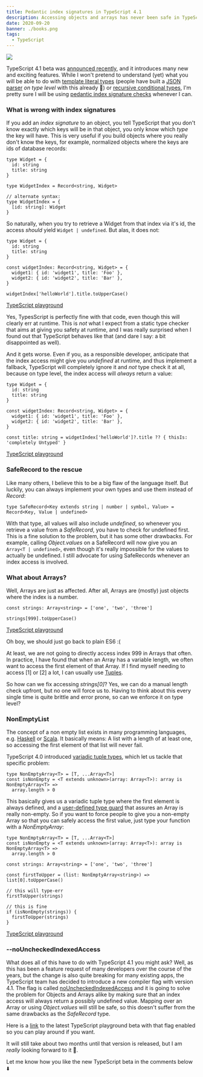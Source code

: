 ```yaml
---
title: Pedantic index signatures in TypeScript 4.1
description: Accessing objects and arrays has never been safe in TypeScript, but this is about to change ...
date: 2020-09-20
banner: ./books.png
tags:
  - TypeScript
---
```



<img src="./books.png" />

<Attribution name="Sincerely Media" url="https://unsplash.com/@sincerelymedia" />

TypeScript 4.1 beta was [announced recently](https://devblogs.microsoft.com/typescript/announcing-typescript-4-1-beta/),
and it introduces many new and exciting features.
While I won't pretend to understand (yet) what you will be able to do with
[template literal types](https://devblogs.microsoft.com/typescript/announcing-typescript-4-1-beta/#template-literal-types)
(people have built a [JSON parser](https://twitter.com/buildsghost/status/1301976526603206657) _on type level_ with this already 🤯)
or [recursive conditional types](https://devblogs.microsoft.com/typescript/announcing-typescript-4-1-beta/#recursive-conditional-types),
I'm pretty sure I will be using [pedantic index signature checks](https://devblogs.microsoft.com/typescript/announcing-typescript-4-1-beta/#no-unchecked-indexed-access)
whenever I can.

### What is wrong with index signatures

If you add an _index signature_ to an object, you tell TypeScript that you don't know exactly which keys will be in that object,
you only know which _type_ the key will have.
This is very useful if you build objects where you really don't know the keys, for example, normalized objects where the keys are ids of database records:

```ts:title=index-signature
type Widget = {
  id: string
  title: string
}

type WidgetIndex = Record<string, Widget>

// alternate syntax:
type WidgetIndex = {
  [id: string]: Widget
}
```

So naturally, when you try to retrieve a Widget from that index via it's id, the access _should_ yield `Widget | undefined`.
But alas, it does not:

```ts:title=unsafe-access {6-11}
type Widget = {
  id: string
  title: string
}

const widgetIndex: Record<string, Widget> = {
  widget1: { id: 'widget1', title: 'Foo' },
  widget2: { id: 'widget2', title: 'Bar' },
}

widgetIndex['helloWorld'].title.toUpperCase()
```

[TypeScript playground](https://www.typescriptlang.org/play?#code/C4TwDgpgBA6glgEwOYWFAvFA3gKCvqRALigGdgAnOAOyTwODmABsITyracBfHHAYwD21clADuiFMACS1BBAAeJAEoQhFBAB4ONJABpYk1AD4M2evgnJUARhJZCCEgHIrUm84OMWbKM4BigoLOUNx6FuJGwABM9o4ubqjRnlDerC4AQgCGFCFhPHyJMnKKANrOABYQzMyCMIIUzAjOALoAdGkQHYIAqmCQFADCWaQQABQAlEA)

Yes, TypesScript is perfectly fine with that code, even though this will clearly err at runtime.
This is _not_ what I expect from a static type checker that aims at giving you safety at runtime,
and I was really surprised when I found out that TypeScript behaves like that (and dare I say: a bit disappointed as well).

And it gets worse. Even if you, as a responsible developer, anticipate that the index access might give you _undefined_ at runtime,
and thus implement a fallback, TypeScript will completely ignore it and _not_ type check it at all, because on type level, the index
access will _always_ return a value:

```ts:title=unsafe-fallback {11}
type Widget = {
  id: string
  title: string
}

const widgetIndex: Record<string, Widget> = {
  widget1: { id: 'widget1', title: 'Foo' },
  widget2: { id: 'widget2', title: 'Bar' },
}

const title: string = widgetIndex['helloWorld']?.title ?? { thisIs: 'completely Untyped' }
```

[TypeScript playground](https://www.typescriptlang.org/play?#code/C4TwDgpgBA6glgEwOYWFAvFA3gKCvqRALigGdgAnOAOyTwODmABsITyracBfHHAYwD21clADuiFMACS1BBAAeJAEoQhFBAB4ONJABpYk1AD4M2evgnJUARhJZCCEgHIrUm84OMWbKM4BigoLOUNx6FuJGwABM9o4ubqjRnlDerC4AQgCGFCFhPHxCImhpvjq0ZokycooA2s4AFhDMzIIwghTMCM4AugD8AHSlUH192KkNcKTSpC5CALZgrMDNIFAAqtSgkN2hQA)

### SafeRecord to the rescue

Like many others, I believe this to be a big flaw of the language itself.
But luckily, you can always implement your own types and use them instead of _Record_:

```ts:title=safe-record
type SafeRecord<Key extends string | number | symbol, Value> = Record<Key, Value | undefined>
```

With that type, all values will also include _undefined_, so whenever you retrieve a value from a _SafeRecord_, you have
to check for undefined first.
This is a fine solution to the problem, but it has some other drawbacks.
For example, calling _Object.values_ on a SafeRecord will now give you an `Array<T | undefined>`, even though it's really impossible for the
values to actually be undefined. I still advocate for using SafeRecords whenever an index access is involved.

### What about Arrays?

Well, Arrays are just as affected. After all, Arrays are (mostly) just objects where the index is a number.

```ts:title=unsafe-arrays
const strings: Array<string> = ['one', 'two', 'three']

strings[999].toUpperCase()
```

[TypeScript playground](https://www.typescriptlang.org/play?#code/MYewdgzgLgBNBOBLMBzCAuGBBe8CGAngDwLIoB8MAvDANoDk4ApvQDQz1QDuIbHUAC3hMWAXQBQ40qgi0AnAtEA6KCACqABw1N4AYTwQmACgCUQA)

Oh boy, we should just go back to plain ES6 :(

At least, we are not going to directly access index 999 in Arrays that often.
In practice, I have found that when an Array has a variable length, we often want to access the first element of that Array.
If I find myself needing to access [1] or [2] a lot, I can usually use [Tuples](https://www.typescriptlang.org/docs/handbook/basic-types.html#tuple).

So how can we fix accessing _strings[0]_? Yes, we can do a manual length check upfront, but no one will force us to.
Having to think about this every single time is quite brittle and error prone, so can we enforce it on type level?

### NonEmptyList

The concept of a non empty list exists in many programming languages,
e.g. [Haskell](http://hackage.haskell.org/package/NonEmptyList) or [Scala](https://typelevel.org/cats/datatypes/nel.html).
It basically means: A list with a length of at least one, so accessing the first element of that list will never fail.

TypeScript 4.0 introduced [variadic tuple types](https://devblogs.microsoft.com/typescript/announcing-typescript-4-0/#variadic-tuple-types),
which let us tackle that specific problem:

```ts:title=non-empty-array
type NonEmptyArray<T> = [T, ...Array<T>]
const isNonEmpty = <T extends unknown>(array: Array<T>): array is NonEmptyArray<T> =>
  array.length > 0
```

This basically gives us a variadic tuple type where the first element is always defined, and a
[user-defined type guard](https://www.typescriptlang.org/docs/handbook/advanced-types.html#user-defined-type-guards)
that assures an Array is really non-empty.
So if you want to force people to give you a non-empty Array so that you can safely access the first value,
just type your function with a _NonEmptyArray_:

```ts:title=forced-empty-check {7-15}
type NonEmptyArray<T> = [T, ...Array<T>]
const isNonEmpty = <T extends unknown>(array: Array<T>): array is NonEmptyArray<T> =>
  array.length > 0

const strings: Array<string> = ['one', 'two', 'three']

const firstToUpper = (list: NonEmptyArray<string>) => list[0].toUpperCase()

// this will type-err
firstToUpper(strings)

// this is fine
if (isNonEmpty(strings)) {
  firstToUpper(strings)
}
```

[TypeScript playground](https://www.typescriptlang.org/play?#code/C4TwDgpgBAcg9gOwKIFsygIICcsEMQA8AKgHxQC8UA2kQDRQB0T2ehpAugFADGiAzsCgBLPvGRpQFKMSgQAHsAgIAJnygBXBAGsEcAO4ISAClw58ALigt8xEgEpLp1sLVjU6ENbZlyZJ-gYAGyUAc2AACygyAAZOHn5BASwhBBC+Sy8CJJSQn2oAckQIfPp84D04Eqgy8KwIYq54hAEoADMhLAEiOABVMEgsKSNAkWBLNwlPM0Js1PsKMhGBKmj2BmBe-ogsAGFcPggjOziAehOoCJEoPSFAwIvwCABabaxOds7gbr6Bo1m046cM4XcJXK7tBAQThCVpQIwiCYeP7AZKpPh2OxQADenCgeLaHS6m1+-3RnAAvkA)

### --noUncheckedIndexedAccess

What does all of this have to do with TypeScript 4.1 you might ask?
Well, as this has been a feature request of many developers over the course of the years, but the change is also quite breaking for many existing apps,
the TypeScript team has decided to introduce a new compiler flag with version 4.1.
The flag is called [noUncheckedIndexedAccess](https://github.com/microsoft/TypeScript/pull/39560)
and it is going to solve the problem for Objects and Arrays alike by making sure that an index access will always return a possibly undefined value.
Mapping over an Array or using _Object.values_ will still be safe, so this doesn't suffer from the same drawbacks as the _SafeRecord_ type.

Here is a [link](https://www.typescriptlang.org/play?noUncheckedIndexedAccess=true&ts=4.1.0-dev.20200920#code/PTACDsHsFVwYwBYFM4GskBMCS4NIB6YCCccSAzuQFBVyTjkAuABEwE4CW4A5uQFzMibNgEMAngB52XbgD5mAXmYBtAOT0kqgDTNVjAO6RtuxgjZJNAXRrSe5ZQE4nlgHSMYABw9I2AYRHkSAAUAJRAA)
to the latest TypeScript playground beta with that flag enabled so you can play around if you want.

It will still take about two months until that version is released, but I am _really_ looking forward to it 🎉.

<Comments>Let me know how you like the new TypeScript beta in the comments below ⬇️</Comments>

